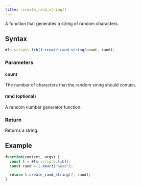 ```yaml
---
title: .create_rand_string()
---
```


A function that generates a string of random characters.

## Syntax

```js
#fs.scripts.lib().create_rand_string(count, rand);
```

### Parameters

#### count

The number of characters that the random string should contain.

#### rand (optional)

A random number generator function.

### Return

Returns a string.

## Example

```js
function(context, args) {
  const l = #fs.scripts.lib();
  const rand = l.xmur3("seed");

  return l.create_rand_string(7, rand);
}
```

